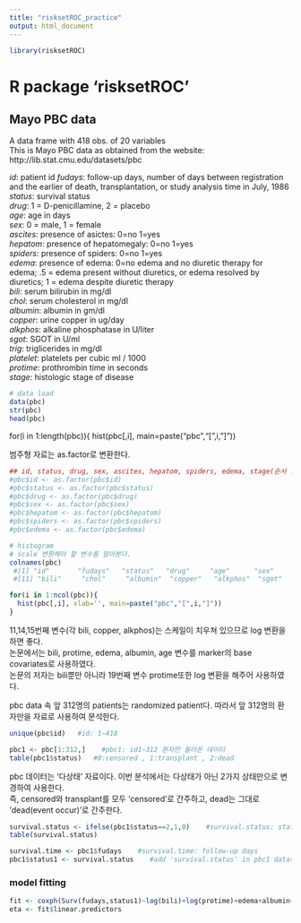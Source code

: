 ```yaml
---
title: "risksetROC_practice"
output: html_document
---
```


```r
library(risksetROC)
```

# R package 'risksetROC'

## Mayo PBC data
A data frame with 418 obs. of 20 variables      
This is Mayo PBC data as obtained from the website: http://lib.stat.cmu.edu/datasets/pbc   

*id*: patient id 
*fudays*: follow-up days, number of days between registration and the earlier of death, transplantation, or study analysis time in July, 1986   
*status*: survival status  
*drug*: 1 = D-penicillamine, 2 = placebo  
*age*: age in days  
*sex*: 0 = male, 1 = female   
*ascites*: presence of asictes: 0=no 1=yes  
*hepatom*: presence of hepatomegaly: 0=no 1=yes   
*spiders*: presence of spiders: 0=no 1=yes   
*edema*: presence of edema: 0=no edema and no diuretic therapy for edema; .5 = edema present without diuretics, or edema resolved by diuretics; 1 = edema despite diuretic therapy   
*bili*: serum bilirubin in mg/dl   
*chol*: serum cholesterol in mg/dl  
*albumin*: albumin in gm/dl  
*copper*: urine copper in ug/day    
*alkphos*: alkaline phosphatase in U/liter  
*sgot*: SGOT in U/ml    
*trig*: triglicerides in mg/dl   
*platelet*: platelets per cubic ml / 1000   
*protime*: prothrombin time in seconds   
*stage*: histologic stage of disease    
```r
# data load
data(pbc)
str(pbc)
head(pbc)
```

for(i in 1:length(pbc)){
  hist(pbc[,i], main=paste("pbc","[",i,"]"))

범주형 자료는 as.factor로 변환한다. 
```r
## id, status, drug, sex, ascites, hepatom, spiders, edema, stage(순서 있음)
#pbc$id <- as.factor(pbc$id)
#pbc$status <- as.factor(pbc$status)
#pbc$drug <- as.factor(pbc$drug)
#pbc$sex <- as.factor(pbc$sex)
#pbc$hepatom <- as.factor(pbc$hepatom)
#pbc$spiders <- as.factor(pbc$spiders)
#pbc$edema <- as.factor(pbc$edema)
```


```r
# histogram
# scale 변환해야 할 변수를 알아본다. 
colnames(pbc)
 #[1] "id"       "fudays"   "status"   "drug"     "age"      "sex"      "ascites"  "hepatom"  "spiders"  "edema"
 #[11] "bili"     "chol"     "albumin"  "copper"   "alkphos"  "sgot"     "trig"     "platelet" "protime"  "stage"

for(i in 1:ncol(pbc)){
  hist(pbc[,i], xlab='', main=paste("pbc","[",i,"]"))
}
```
11,14,15번째 변수(각 bili, copper, alkphos)는 스케일이 치우쳐 있으므로 log 변환을 하면 좋다.   
논문에서는 bili, protime, edema, albumin, age 변수를 marker의 base covariates로 사용하였다.  
논문의 저자는 bili뿐만 아니라 19번째 변수 protime또한 log 변환을 해주어 사용하였다. 
   
   
pbc data 속 앞 312명의 patients는 randomized patient다. 따라서 앞 312명의 환자만을 자료로 사용하여 분석한다.  
```r
unique(pbc$id)   #id: 1~418
```
    
```r
pbc1 <- pbc[1:312,]    #pbc1: id1~312 환자만 불러온 데이터 
table(pbc1$status)   #0:censored , 1:transplant , 2:dead   
```
pbc 데이터는 '다상태' 자료이다. 이번 분석에서는 다상태가 아닌 2가지 상태만으로 변경하여 사용한다.  
즉, censored와 transplant를 모두 'censored'로 간주하고, dead는 그대로 'dead(event occur)'로 간주한다.   
```r
survival.status <- ifelse(pbc1$status==2,1,0)    #survival.status: status
table(survival.status)
```
```r
survival.time <- pbc1$fudays    #survival.time: follow-up days
pbc1$status1 <- survival.status    #add 'survival.status' in pbc1 dataset 
```
  
  
### model fitting
```r
fit <- coxph(Surv(fudays,status1)~log(bili)+log(protime)+edema+albumin+age, data=pbc1)
eta <- fit$linear.predictors
```




